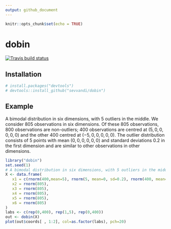 ```yaml
---
output: github_document
---
```


```r
knitr::opts_chunk$set(echo = TRUE)
```
# dobin
[![Travis build status](https://travis-ci.org/sevvandi/dobin.svg?branch=master)](https://travis-ci.org/sevvandi/dobin)

## Installation
```r
# install.packages("devtools")
# devtools::install_github("sevvandi/dobin")
```

## Example

A bimodal distribution in six dimensions, with 5 outliers in the middle.  We consider 805 observations in six dimensions. Of these 805 observations,  800 observations are non-outliers;  400 observations are centred at $(5,0,0,0,0,0)$ and the other 400 centred at $(-5,0,0,0,0,0)$.  The outlier distribution consists of $5$ points with mean $(0,0,0,0,0,0)$ and standard deviations $0.2$ in the first dimension and are similar to other observations in other dimensions.

```r
library("dobin")
set.seed(1)
# A bimodal distribution in six dimensions, with 5 outliers in the middle.
X <- data.frame(
   x1 = c(rnorm(400,mean=5), rnorm(5, mean=0, sd=0.2), rnorm(400, mean=-5)),
   x2 = rnorm(805),
   x3 = rnorm(805),
   x4 = rnorm(805),
   x5 = rnorm(805),
   x6 = rnorm(805)
)
labs <- c(rep(0,400), rep(1,5), rep(0,400))
out <- dobin(X)
plot(out$coords[ , 1:2], col=as.factor(labs), pch=20)
```


